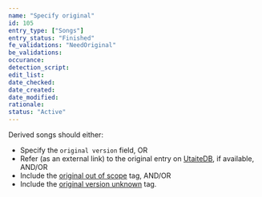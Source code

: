 ```yaml
---
name: "Specify original"
id: 105
entry_type: ["Songs"]
entry_status: "Finished"
fe_validations: "NeedOriginal"
be_validations:
occurance:
detection_script:
edit_list:
date_checked:
date_created:
date_modified:
rationale:
status: "Active"
---
```

Derived songs should either:
- Specify the `original version` field, OR
- Refer (as an external link) to the original entry on [UtaiteDB](https://utaitedb.net/S/), if available, AND/OR
- Include the [original out of scope](https://vocadb.net/T/3282) tag, AND/OR
- Include the [original version unknown](https://vocadb.net/T/4631) tag.